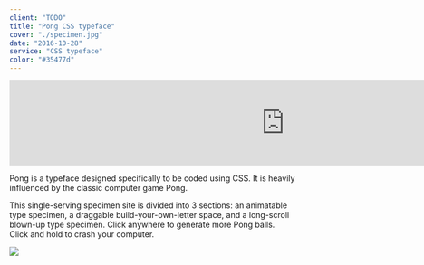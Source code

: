 ```yaml
---
client: "TODO"
title: "Pong CSS typeface"
cover: "./specimen.jpg"
date: "2016-10-28"
service: "CSS typeface"
color: "#35477d"
---
```


<iframe src="https://player.vimeo.com/video/264795871?loop=1&color=ffffff&title=0&byline=0&portrait=0" width="970" height="auto" frameborder="0" webkitallowfullscreen mozallowfullscreen allowfullscreen></iframe>

Pong is a typeface designed specifically to be coded using CSS. It is heavily influenced by the classic computer game Pong. 

This single-serving specimen site is divided into 3 sections: an animatable type specimen, a draggable build-your-own-letter space, and a long-scroll blown-up type specimen. Click anywhere to generate more Pong balls. Click and hold to crash your computer.  

![](./specimen.jpg)